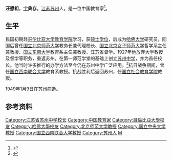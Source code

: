 {{Infobox scientist
| image            = 
| image_size       = 
| alt              = 
| caption          = 
| name             = 汪懋祖
| fullname         = 
| other_names      = 
| birth_date       = 1891年3月4日
| birth_place      = {{QING}}[[江苏|江苏]][[苏州|苏州]]
| death_date       = {{Death date and age|1949|01|09|1891|03|04}}
| death_place      = {{ROC-1928}}[[江苏|江苏]][[苏州|苏州]]
| era              = 
| region           = 
| alma_mater       = [[哥伦比亚大学|哥伦比亚大学]]
| workplaces       = 
*[[哈佛大学|哈佛大学]]
*[[国立北京师范大学|国立北京师范大学]]
*[[国立北京女子师范大学|国立北京女子师范大学]]
*[[国立东南大学|国立东南大学]]
*[[江苏省立苏州中学|江苏省立苏州中学]]
*[[国立社会教育学院|国立社会教育学院]]
| school_tradition = 
| main_interests   = 
| notable_ideas    = 
| major_works      = 
| influences       = [[约翰·杜威|约翰·杜威]]
| influenced       = 
| awards           = 
}}
'''汪懋祖'''{{BD|1891年|3月4日|1949年|1月9日|CatIdx=W汪}}，[[表字|字]]'''典存'''，[[江苏|江苏]][[苏州|苏州]]人，是一位中国教育家<ref>{{cite journal|author=罗庆云、戴红贤|title=民国教育家汪懋祖文言文教育思想研究——以1934年有关文言文教育争论为中心|journal=武汉大学学报(哲学社会科学版)|year=2013|issue=01}}</ref>。

==生平==
民国初期赴[[哥伦比亚大学教育学院|哥伦比亚大学教育学院]]学习，获[[硕士|硕士]][[学位|学位]]，后成为[[哈佛大学|哈佛大学]]研究员。回国后曾任[[国立北京师范大学|国立北京师范大学]]教务长兼代理校长、[[国立北京女子师范大学|国立北京女子师范大学]]哲学系主任兼教授、[[国立东南大学|国立东南大学]]教育系主任兼教授、江苏省督学。1927年他放弃大学教授及督学等职务，重返苏州，在第一师范学堂的基础上创立[[苏州中学|苏州中学]]，并为首任校长。他当时许多推行的办学方法至今仍在苏州中学广泛应用。<ref>{{cite web|url=http://www.dfzb.suzhou.gov.cn/zsbl/1607827.htm|title=专业志 第十七章 教育界人物|publisher=苏州市地方志办公室|accessdate=2012-01-01|deadurl=yes|archiveurl=https://web.archive.org/web/20131004215557/http://www.dfzb.suzhou.gov.cn/zsbl/1607827.htm|archivedate=2013-10-04}}</ref>抗日战争期间，曾任[[国立西南联合大学|国立西南联合大学]]教育系教授。抗战胜利后返回苏州，任[[国立社会教育学院|国立社会教育学院]]教授。

1949年1月9日在苏州病逝。

==参考资料==
{{reflist}}

{{start box}}
{{s-before|[[王朝阳_(1882年)|王朝阳]]}}
{{s-title|[[苏州中学|苏州中学]]校长|1927年—1931年}}
{{s-after|[[胡焕庸|胡焕庸]]}}
{{end box}}

{{Authority Control}}

{{DEFAULTSORT:W}}
[[Category:江苏省苏州中学校长|Category:江苏省苏州中学校长]]
[[Category:中国教育家|Category:中国教育家]]
[[Category:哥倫比亞大學校友|Category:哥倫比亞大學校友]]
[[Category:哈佛大學校友|Category:哈佛大學校友]]
[[Category:北京师范大学教授|Category:北京师范大学教授]]
[[Category:国立中央大学教授|Category:国立中央大学教授]]
[[Category:国立西南联合大学教授|Category:国立西南联合大学教授]]
[[Category:苏州人|Category:苏州人]]
[[Category:汪姓|M]]